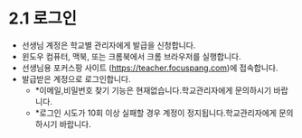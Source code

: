 # 2.1 로그인

- 선생님 계정은 학교별 관리자에게 발급을 신청합니다.
- 윈도우 컴퓨터, 맥북, 또는 크롬북에서 크롬 브라우저를 실행합니다.
- 선생님용 포커스팡 사이트 (https://teacher.focuspang.com)에 접속합니다.
- 발급받은 계정으로 로그인합니다.
  - \*이메일,비밀번호 찾기 기능은 현재없습니다.학교관리자에게 문의하시기 바랍니다.
  - \*로그인 시도가 10회 이상 실패할 경우 계정이 정지됩니다.학교관리자에게 문의하시기 바랍니다.
